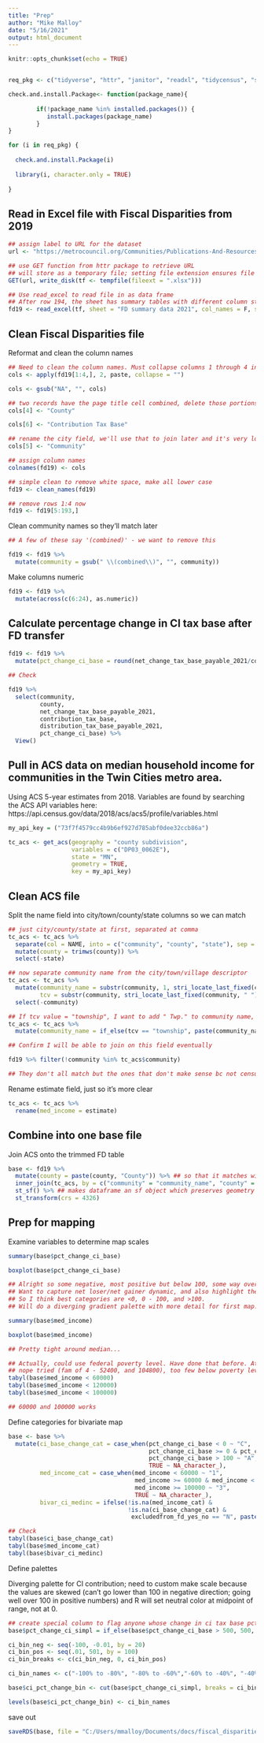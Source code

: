 ---
title: "Prep"
author: "Mike Malloy"
date: "5/16/2021"
output: html_document
---

```{r setup, include=FALSE}

knitr::opts_chunk$set(echo = TRUE)


req_pkg <- c("tidyverse", "httr", "janitor", "readxl", "tidycensus", "sf", "stringi", "leaflet")

check.and.install.Package<- function(package_name){
  
        if(!package_name %in% installed.packages()) {
           install.packages(package_name)
        }
}

for (i in req_pkg) {
  
  check.and.install.Package(i)
  
  library(i, character.only = TRUE)
  
}

```

## Read in Excel file with Fiscal Disparities from 2019
```{r}

## assign label to URL for the dataset
url <- "https://metrocouncil.org/Communities/Publications-And-Resources/Fiscal-Disparities-Summary-Data-2014.aspx"

## use GET function from httr package to retrieve URL
## will store as a temporary file; setting file extension ensures file is read in correctly
GET(url, write_disk(tf <- tempfile(fileext = ".xlsx")))

## Use read_excel to read file in as data frame
## After row 194, the sheet has summary tables with different column structure. Stop reading in data there (193 in code bc skipping row 1 entirely)
fd19 <- read_excel(tf, sheet = "FD summary data 2021", col_names = F, skip = 1, n_max = 193)

```



## Clean Fiscal Disparities file

Reformat and clean the column names
```{r}

## Need to clean the column names. Must collapse columns 1 through 4 into a single string
cols <- apply(fd19[1:4,], 2, paste, collapse = "")

cols <- gsub("NA", "", cols)

## two records have the page title cell combined, delete those portions
cols[4] <- "County"

cols[6] <- "Contribution Tax Base"

## rename the city field, we'll use that to join later and it's very long
cols[5] <- "Community"

## assign column names
colnames(fd19) <- cols

## simple clean to remove white space, make all lower case
fd19 <- clean_names(fd19)

## remove rows 1:4 now
fd19 <- fd19[5:193,]

```

Clean community names so they'll match later
```{r}

## A few of these say '(combined)' - we want to remove this

fd19 <- fd19 %>%
  mutate(community = gsub(" \\(combined\\)", "", community))

```

Make columns numeric
```{r}

fd19 <- fd19 %>%
  mutate(across(c(6:24), as.numeric))

```


## Calculate percentage change in CI tax base after FD transfer

```{r}

fd19 <- fd19 %>%
  mutate(pct_change_ci_base = round(net_change_tax_base_payable_2021/contribution_tax_base*100, 2))

```


```{r eval=FALSE, include=FALSE}

## Check  

fd19 %>%
  select(community,
         county,
         net_change_tax_base_payable_2021, 
         contribution_tax_base,
         distribution_tax_base_payable_2021,
         pct_change_ci_base) %>%
  View()

```


## Pull in ACS data on median household income for communities in the Twin Cities metro area. 

Using ACS 5-year estimates from 2018. Variables are found by searching the ACS API variables here: https://api.census.gov/data/2018/acs/acs5/profile/variables.html

```{r}

my_api_key = ("73f7f4579cc4b9b6ef927d785abf0dee32ccb86a")

tc_acs <- get_acs(geography = "county subdivision",
                  variables = c("DP03_0062E"),
                  state = "MN",
                  geometry = TRUE,
                  key = my_api_key)

```

## Clean ACS file

Split the name field into city/town/county/state columns so we can match 
```{r}

## just city/county/state at first, separated at comma
tc_acs <- tc_acs %>%
  separate(col = NAME, into = c("community", "county", "state"), sep = ",") %>%
  mutate(county = trimws(county)) %>%
  select(-state)

## now separate community name from the city/town/village descriptor
tc_acs <- tc_acs %>%
  mutate(community_name = substr(community, 1, stri_locate_last_fixed(community, " ")-1),
         tcv = substr(community, stri_locate_last_fixed(community, " ")+1, nchar(community))) %>%
  select(-community)

## If tcv value = "township", I want to add " Twp." to community name, so it'll match the fd19.
tc_acs <- tc_acs %>%
  mutate(community_name = if_else(tcv == "township", paste(community_name, "Twp."), community_name))

## Confirm I will be able to join on this field eventually

fd19 %>% filter(!community %in% tc_acs$community)

## They don't all match but the ones that don't make sense bc not census areas (and barely partaking in FD): airports, state fairgrounds, Fort Snelling.

```

Rename estimate field, just so it's more clear
```{r}

tc_acs <- tc_acs %>%
  rename(med_income = estimate)

```



## Combine into one base file

Join ACS onto the trimmed FD table
```{r}

base <- fd19 %>%
  mutate(county = paste(county, "County")) %>% ## so that it matches with ACS, which adds word "county" to each value
  inner_join(tc_acs, by = c("community" = "community_name", "county" = "county")) %>%
  st_sf() %>% ## makes dataframe an sf object which preserves geometry from ACS file; needed for mapping
  st_transform(crs = 4326)

```


## Prep for mapping

Examine variables to determine map scales

```{r}

summary(base$pct_change_ci_base)

boxplot(base$pct_change_ci_base)

## Alright so some negative, most positive but below 100, some way over 100
## Want to capture net loser/net gainer dynamic, and also highlight the real outliers.
## So I think best categories are <0, 0 - 100, and >100. 
## Will do a diverging gradient palette with more detail for first map.

summary(base$med_income)

boxplot(base$med_income)

## Pretty tight around median...

## Actually, could use federal poverty level. Have done that before. At like 200%, 400%, >400%.
## nope tried (fam of 4 - 52400, and 104800), too few below poverty level. Just do some neat numbers roughly around there?
tabyl(base$med_income < 60000)
tabyl(base$med_income < 120000)
tabyl(base$med_income < 100000)

## 60000 and 100000 works

```

Define categories for bivariate map
```{r}

base <- base %>%
  mutate(ci_base_change_cat = case_when(pct_change_ci_base < 0 ~ "C",
                                        pct_change_ci_base >= 0 & pct_change_ci_base <= 100 ~ "B",
                                        pct_change_ci_base > 100 ~ "A",
                                        TRUE ~ NA_character_),
         med_income_cat = case_when(med_income < 60000 ~ "1",
                                    med_income >= 60000 & med_income < 100000 ~ "2",
                                    med_income >= 100000 ~ "3",
                                    TRUE ~ NA_character_),
         bivar_ci_medinc = ifelse(!is.na(med_income_cat) & 
                                  !is.na(ci_base_change_cat) &
                                   excludedfrom_fd_yes_no == "N", paste0(ci_base_change_cat, med_income_cat), NA))

## Check
tabyl(base$ci_base_change_cat)
tabyl(base$med_income_cat)
tabyl(base$bivar_ci_medinc)

```


Define palettes

Diverging palette for CI contribution; need to custom make scale because the values are skewed (can't go lower than 100 in negative direction; going well over 100 in positive numbers) and R will set neutral color at midpoint of range, not at 0.

```{r}

## create special column to flag anyone whose change in ci tax base pct was > 500%, easier to map
base$pct_change_ci_simpl = if_else(base$pct_change_ci_base > 500, 500, base$pct_change_ci_base)

ci_bin_neg <- seq(-100, -0.01, by = 20)
ci_bin_pos <- seq(.01, 501, by = 100)
ci_bin_breaks <- c(ci_bin_neg, 0, ci_bin_pos)

ci_bin_names <- c("-100% to -80%", "-80% to -60%","-60% to -40%", "-40% to -20%", "-20% to 0%", "0%", "0% to 100%", "100% to 200%", "200% to 300%", "300% to 400%", "400%+")

base$ci_pct_change_bin <- cut(base$pct_change_ci_simpl, breaks = ci_bin_breaks)

levels(base$ci_pct_change_bin) <- ci_bin_names

```

save out
```{r}

saveRDS(base, file = "C:/Users/mmalloy/Documents/docs/fiscal_disparities_formatted.rds")

```


